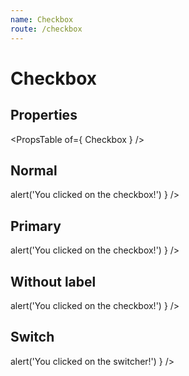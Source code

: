 ```yaml
---
name: Checkbox
route: /checkbox
---
```



# Checkbox

## Properties
<PropsTable of={ Checkbox } />

## Normal
<Playground>
    <Checkbox
        label="I agree with the terms"
        name="terms"
        onChange={ () => alert('You clicked on the checkbox!') }
    />
</Playground>


## Primary
<Playground>
    <Checkbox
        label="I agree with the terms"
        name="terms"
        color="primary"
        onChange={ () => alert('You clicked on the checkbox!') }
    />
</Playground>

## Without label
<Playground>
    <Checkbox
        name="terms"
        onChange={ () => alert('You clicked on the checkbox!') }
    />
</Playground>

## Switch
<Playground>
    <Checkbox
        name="bluetooth"
        type="switch"
        label="Bluetooth"
        onChange={ () => alert('You clicked on the switcher!') }
    />
</Playground>
